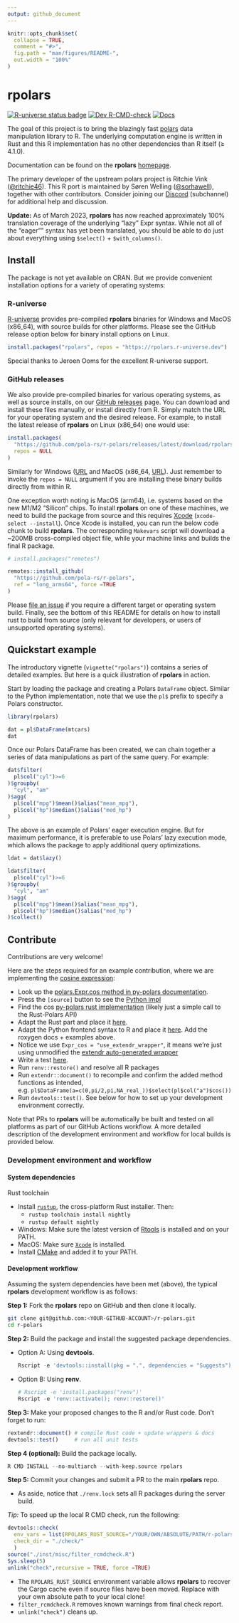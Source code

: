 ```yaml
---
output: github_document
---
```


<!-- README.md is generated from README.Rmd. Please edit that file -->

```r
knitr::opts_chunk$set(
  collapse = TRUE,
  comment = "#>",
  fig.path = "man/figures/README-",
  out.width = "100%"
)
```

# rpolars

<!-- badges: start -->
[![R-universe status badge](https://rpolars.r-universe.dev/badges/rpolars)](https://rpolars.r-universe.dev)
[![Dev R-CMD-check](https://github.com/pola-rs/r-polars/actions/workflows/check.yaml/badge.svg)](https://github.com/pola-rs/r-polars/actions/workflows/check.yaml)
[![Docs](https://img.shields.io/badge/docs-homepage-blue.svg)](https://rpolars.github.io.html)
<!-- badges: end -->

The goal of this project is to bring the blazingly fast
[polars](https://www.pola.rs/) data manipulation library to R. The underlying
computation engine is written in Rust and this R implementation has no other
dependencies than R itself (≥ 4.1.0).

Documentation can be found on the **rpolars** [homepage](https://rpolars.github.io.html).

The primary developer of the upstream polars project is 
Ritchie Vink ([@ritchie46](https://github.com/ritchie46)). 
This R port is maintained by 
Søren Welling ([@sorhawell](https://github.com/sorhawell)),
together with other contributors.
Consider joining our [Discord](https://discord.gg/4UfP5cfBE7) (subchannel) for
additional help and discussion.

**Update:** As of March 2023, **rpolars** has now reached approximately
100% translation coverage of the underlying "lazy" Expr syntax. While not all of
the "eager"" syntax has yet been translated, you should be able to do just about
everything using `$select()` + `$with_columns()`.

## Install

The package is not yet available on CRAN. But we provide convenient installation
options for a variety of operating systems:

### R-universe

[R-universe](https://rpolars.r-universe.dev/rpolars#install) provides
pre-compiled **rpolars** binaries for Windows and MacOS (x86_64), with source
builds for other platforms. Please see the GitHub release option below for
binary install options on Linux.

```r
install.packages("rpolars", repos = "https://rpolars.r-universe.dev")
```

Special thanks to Jeroen Ooms for the excellent R-universe support.

### GitHub releases

We also provide pre-compiled binaries for various operating systems, as well as 
source installs, on our
[GitHub releases](https://github.com/pola-rs/r-polars/releases) page. You can
download and install these files manually, or install directly from R. Simply
match the URL for your operating system and the desired release. For example, to
install the latest release of **rpolars** on Linux (x86_64) one would use:

```r
install.packages(
  "https://github.com/pola-rs/r-polars/releases/latest/download/rpolars__x86_64-pc-linux-gnu.gz",
  repos = NULL 
)
```

Similarly for Windows
([URL](https://github.com/pola-rs/r-polars/releases/latest/download/rpolars.zip) 
and MacOS (x86_64,
[URL](https://github.com/pola-rs/r-polars/releases/latest/download/rpolars__x86_64-apple-darwin17.0.tgz)).
Just remember to invoke the `repos = NULL` argument if you are installing these
binary builds directly from within R.

One exception worth noting is MacOS (arm64), i.e. systems based on the new M1/M2
"Silicon" chips. To install **rpolars** on one of these machines, we need to
build the package from source and this requires 
[Xcode](https://developer.apple.com/xcode/) (`xcode-select --install`). 
Once Xcode is installed, you can run the below code chunk to build
**rpolars**. The corresponding `Makevars` script will download a ~200MB
cross-compiled object file, while your machine links and builds the final R
package.

```r
# install.packages("remotes")

remotes::install_github(
  "https://github.com/pola-rs/r-polars",
  ref = "long_arms64", force =TRUE
)
```
 
Please [file an issue](https://github.com/pola-rs/r-polars/issues) if you
require a different target or operating system build. Finally, see the bottom of
this README for details on how to install rust to build from source (only
relevant for developers, or users of unsupported operating systems).

## Quickstart example

The introductory vignette (`vignette("rpolars")`) contains a series of detailed
examples. But here is a quick illustration of **rpolars** in action.

Start by loading the package and creating a Polars `DataFrame` object. Similar
to the Python implementation, note that we use the `pl$` prefix to specify a
Polars constructor.

```r
library(rpolars)

dat = pl$DataFrame(mtcars)
dat
```

Once our Polars DataFrame has been created, we can chain together a series of 
data manipulations as part of the same query. For example:

```r
dat$filter(
  pl$col("cyl")>=6
)$groupby(
  "cyl", "am"
)$agg(
  pl$col("mpg")$mean()$alias("mean_mpg"),
  pl$col("hp")$median()$alias("med_hp")
)
```

The above is an example of Polars' eager execution engine. But for maximum
performance, it is preferable to use Polars' lazy execution mode, which allows
the package to apply additional query optimizations.

```r
ldat = dat$lazy()

ldat$filter(
  pl$col("cyl")>=6
)$groupby(
  "cyl", "am"
)$agg(
  pl$col("mpg")$mean()$alias("mean_mpg"),
  pl$col("hp")$median()$alias("med_hp")
)$collect()
```

## Contribute

Contributions are very welcome!

Here are the steps required for an example contribution, where we are implementing the 
[cosine expression](https://rpolars.github.io/reference/Expr_cos.html):

 - Look up the [polars.Expr.cos method in py-polars documentation](https://pola-rs.github.io/polars/py-polars/html/reference/expressions/api/polars.Expr.cos.html).
 - Press the `[source]` button to see the [Python impl](https://github.com/pola-rs/polars/blob/master/py-polars/polars/internals/expr/expr.py#L5057-L5079)
 - Find the cos [py-polars rust implementation](https://github.com/pola-rs/polars/blob/a1afbc4b78f5850314351f7e85ded95fd68b6453/py-polars/src/lazy/dsl.rs#L418) (likely just a simple call to the Rust-Polars API)
 - Adapt the Rust part and place it [here](https://github.com/pola-rs/r-polars/blob/c56c49a6fc172685f50c15fffe3d14231297ad97/src/rust/src/rdataframe/rexpr.rs#L754).
 - Adapt the Python frontend syntax to R and place it [here](https://github.com/pola-rs/r-polars/blob/c56c49a6fc172685f50c15fffe3d14231297ad97/R/expr__expr.R#L3138). Add the roxygen docs + examples above.
 - Notice we use `Expr_cos = "use_extendr_wrapper"`, it means we're just using unmodified the [extendr auto-generated wrapper](https://github.com/pola-rs/r-polars/blob/c56c49a6fc172685f50c15fffe3d14231297ad97/R/extendr-wrappers.R#L253)
 - Write a test [here](https://github.com/pola-rs/r-polars/blob/c56c49a6fc172685f50c15fffe3d14231297ad97/tests/testthat/test-expr.R#L1921).
 - Run `renv::restore()` and resolve all R packages
 - Run `extendr::document()` to recompile and confirm the added method functions as intended, e.g. `pl$DataFrame(a=c(0,pi/2,pi,NA_real_))$select(pl$col("a")$cos())`
 - Run `devtools::test()`. See below for how to set up your development environment correctly.
 
Note that PRs to **rpolars** will be automatically be built and tested on all
platforms as part of our GitHub Actions workflow. A more detailed description of
the development environment and workflow for local builds is provided below.

### Development environment and workflow

#### System dependencies

Rust toolchain

- Install [`rustup`](https://rustup.rs/), the cross-platform Rust installer. Then:
  - `rustup toolchain install nightly`
  - `rustup default nightly`
- Windows: Make sure the latest version of [Rtools](https://cran.r-project.org/bin/windows/Rtools/) is installed and on your PATH.
- MacOS: Make sure [`Xcode`](https://developer.apple.com/support/xcode/) is installed.
- Install [CMake](https://cmake.org/) and added it to your PATH.

 
#### Development workflow

Assuming the system dependencies have been met (above), the typical **rpolars**
development workflow is as follows: 

**Step 1:** Fork the **rpolars** repo on GitHub and then clone it locally.

```sh
git clone git@github.com:<YOUR-GITHUB-ACCOUNT>/r-polars.git
cd r-polars
```

**Step 2:** Build the package and install the suggested package dependencies.

- Option A: Using **devtools**.

  ```r
  Rscript -e 'devtools::install(pkg = ".", dependencies = "Suggests")' 
  ```

- Option B: Using **renv**.

  ```r
  # Rscript -e 'install.packages("renv")'
  Rscript -e 'renv::activate(); renv::restore()'
  ```

**Step 3:** Make your proposed changes to the R and/or Rust code. Don't forget to run: 

  ```r
  rextendr::document() # compile Rust code + update wrappers & docs
  devtools::test()     # run all unit tests
  ```

**Step 4 (optional):** Build the package locally.

  ```r
  R CMD INSTALL --no-multiarch --with-keep.source rpolars
  ```

**Step 5:** Commit your changes and submit a PR to the main **rpolars** repo. 

- As aside, notice that `./renv.lock` sets all R packages during the server build.

 
*Tip:* To speed up the local R CMD check, run the following: 

  ```r
  devtools::check(
    env_vars = list(RPOLARS_RUST_SOURCE="/YOUR/OWN/ABSOLUTE/PATH/r-polars/src/rust"),
    check_dir = "./check/"
    )
  source("./inst/misc/filter_rcmdcheck.R")
  Sys.sleep(5)
  unlink("check",recursive = TRUE, force =TRUE)
  ```

- The `RPOLARS_RUST_SOURCE` environment variable allows **rpolars** to recover the Cargo cache even if source files have been moved. Replace with your own absolute path to your local clone!
- `filter_rcmdcheck.R` removes known warnings from final check report.
- `unlink("check")` cleans up.
